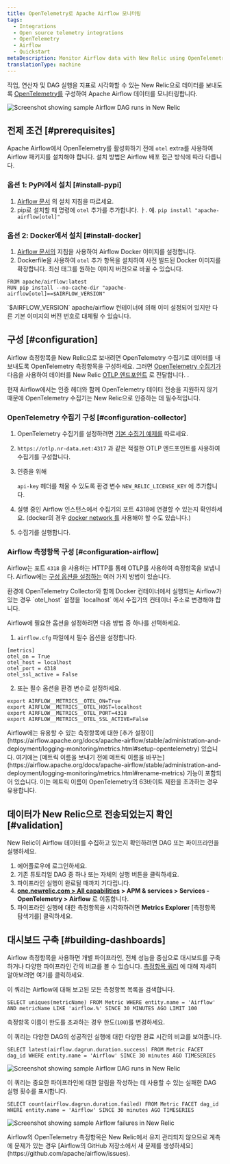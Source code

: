 ```yaml
---
title: OpenTelemetry로 Apache Airflow 모니터링
tags:
  - Integrations
  - Open source telemetry integrations
  - OpenTelemetry
  - Airflow
  - Quickstart
metaDescription: Monitor Airflow data with New Relic using OpenTelemetry.
translationType: machine
---
```



작업, 연산자 및 DAG 실행을 지표로 시각화할 수 있는 New Relic으로 데이터를 보내도록 [OpenTelemetry를](https://airflow.apache.org/docs/apache-airflow/stable/administration-and-deployment/logging-monitoring/metrics.html#setup-opentelemetry) 구성하여 Apache Airflow 데이터를 모니터링합니다.

<img
  title="Screenshot showing sample Airflow DAG runs in New Relic"
  alt="Screenshot showing sample Airflow DAG runs in New Relic"
  src={opentelemetryAirflow01}
/>

## 전제 조건 [#prerequisites]

Apache Airflow에서 OpenTelemetry를 활성화하기 전에 `otel` extra를 사용하여 Airflow 패키지를 설치해야 합니다. 설치 방법은 Airflow 배포 접근 방식에 따라 다릅니다.

### 옵션 1: PyPi에서 설치 [#install-pypi]

1. [Airflow 문서](https://airflow.apache.org/docs/apache-airflow/stable/installation/installing-from-pypi.html) 의 설치 지침을 따르세요.
2. pip로 설치할 때 명령에 `otel` 추가를 추가합니다. ㅏ. 예. `pip install "apache-airflow[otel]"`

### 옵션 2: Docker에서 설치 [#install-docker]

1. [Airflow 문서의](https://airflow.apache.org/docs/docker-stack/index.html) 지침을 사용하여 Airflow Docker 이미지를 설정합니다.
2. Dockerfile을 사용하여 `otel` 추가 항목을 설치하여 사전 빌드된 Docker 이미지를 확장합니다. 최신 태그를 원하는 이미지 버전으로 바꿀 수 있습니다.

```
FROM apache/airflow:latest
RUN pip install --no-cache-dir "apache-airflow[otel]==$AIRFLOW_VERSION"
```

<Callout variant="tip">
  `$AIRFLOW_VERSION` apache/airflow 컨테이너에 의해 이미 설정되어 있지만 다른 기본 이미지의 버전 번호로 대체될 수 있습니다.
</Callout>

## 구성 [#configuration]

Airflow 측정항목을 New Relic으로 보내려면 OpenTelemetry 수집기로 데이터를 내보내도록 OpenTelemetry 측정항목을 구성하세요. 그러면 [OpenTelemetry 수집기가](/docs/more-integrations/open-source-telemetry-integrations/opentelemetry/collector/opentelemetry-collector-intro/) 다음을 사용하여 데이터를 New Relic [OTLP 엔드포인트](/docs/more-integrations/open-source-telemetry-integrations/opentelemetry/opentelemetry-setup/#note-endpoints) 로 전달합니다. <InlinePopover type="licenseKey"/>.

<Callout variant="important">
  현재 Airflow에서는 인증 헤더와 함께 OpenTelemetry 데이터 전송을 지원하지 않기 때문에 OpenTelemetry 수집기는 New Relic으로 인증하는 데 필수적입니다.
</Callout>

### OpenTelemetry 수집기 구성 [#configuration-collector]

1. OpenTelemetry 수집기를 설정하려면 [기본 수집기 예제를](/docs/more-integrations/open-source-telemetry-integrations/opentelemetry/collector/opentelemetry-collector-basic/) 따르세요.

2. `https://otlp.nr-data.net:4317` 과 같은 적절한 OTLP 엔드포인트를 사용하여 수집기를 구성합니다.

3. 인증을 위해

   <InlinePopover type="licenseKey"/>

   `api-key` 헤더를 채울 수 있도록 환경 변수 `NEW_RELIC_LICENSE_KEY` 에 추가합니다.

4. 실행 중인 Airflow 인스턴스에서 수집기의 포트 4318에 연결할 수 있는지 확인하세요. (docker의 경우 [docker network 를](https://docs.docker.com/network/) 사용해야 할 수도 있습니다.)

5. 수집기를 실행합니다.

### Airflow 측정항목 구성 [#configuration-airflow]

Airflow는 포트 `4318` 을 사용하는 HTTP를 통해 OTLP를 사용하여 측정항목을 보냅니다. Airflow에는 [구성 옵션을 설정하는](https://airflow.apache.org/docs/apache-airflow/stable/howto/set-config.html) 여러 가지 방법이 있습니다.

<Callout variant="important">
  환경에 OpenTelemetry Collector와 함께 Docker 컨테이너에서 실행되는 Airflow가 있는 경우 `otel_host` 설정을 `localhost` 에서 수집기의 컨테이너 주소로 변경해야 합니다.
</Callout>

Airflow에 필요한 옵션을 설정하려면 다음 방법 중 하나를 선택하세요.

1. `airflow.cfg` 파일에서 필수 옵션을 설정합니다.

```
[metrics]
otel_on = True
otel_host = localhost
otel_port = 4318
otel_ssl_active = False
```

2. 또는 필수 옵션을 환경 변수로 설정하세요.

```
export AIRFLOW__METRICS__OTEL_ON=True
export AIRFLOW__METRICS__OTEL_HOST=localhost
export AIRFLOW__METRICS__OTEL_PORT=4318
export AIRFLOW__METRICS__OTEL_SSL_ACTIVE=False
```

<Callout variant="tip">
  Airflow에는 유용할 수 있는 측정항목에 대한 [추가 설정이](https://airflow.apache.org/docs/apache-airflow/stable/administration-and-deployment/logging-monitoring/metrics.html#setup-opentelemetry) 있습니다. 여기에는 [메트릭 이름을 보내기 전에 메트릭 이름을 바꾸는](https://airflow.apache.org/docs/apache-airflow/stable/administration-and-deployment/logging-monitoring/metrics.html#rename-metrics) 기능이 포함되어 있습니다. 이는 메트릭 이름이 OpenTelemetry의 63바이트 제한을 초과하는 경우 유용합니다.
</Callout>

## 데이터가 New Relic으로 전송되었는지 확인 [#validation]

New Relic이 Airflow 데이터를 수집하고 있는지 확인하려면 DAG 또는 파이프라인을 실행하세요.

1. 에어플로우에 로그인하세요.
2. 기존 튜토리얼 DAG 중 하나 또는 자체의 실행 버튼을 클릭하세요.
3. 파이프라인 실행이 완료될 때까지 기다립니다.
4. **[one.newrelic.com > All capabilities](https://one.newrelic.com/all-capabilities) > APM & services > Services - OpenTelemetry > Airflow** 로 이동합니다.
5. 파이프라인 실행에 대한 측정항목을 시각화하려면 **Metrics Explorer** \[측정항목 탐색기를] 클릭하세요.

## 대시보드 구축 [#building-dashboards]

Airflow 측정항목을 사용하면 개별 파이프라인, 전체 성능을 중심으로 대시보드를 구축하거나 다양한 파이프라인 간의 비교를 볼 수 있습니다. [측정항목 쿼리](/docs/data-apis/understand-data/metric-data/query-metric-data-type/) 에 대해 자세히 알아보려면 여기를 클릭하세요.

이 쿼리는 Airflow에 대해 보고된 모든 측정항목 목록을 검색합니다.

```
SELECT uniques(metricName) FROM Metric WHERE entity.name = 'Airflow' AND metricName LIKE 'airflow.%' SINCE 30 MINUTES AGO LIMIT 100
```

측정항목 이름이 한도를 초과하는 경우 한도(`100`)를 변경하세요.

이 쿼리는 다양한 DAG의 성공적인 실행에 대한 다양한 완료 시간의 비교를 보여줍니다.

```
SELECT latest(airflow.dagrun.duration.success) FROM Metric FACET dag_id WHERE entity.name = 'Airflow' SINCE 30 minutes AGO TIMESERIES
```

<img
  title="Screenshot showing sample Airflow DAG runs in New Relic"
  alt="Screenshot showing sample Airflow DAG runs in New Relic"
  src={opentelemetryAirflow01}
/>

이 쿼리는 중요한 파이프라인에 대한 알림을 작성하는 데 사용할 수 있는 실패한 DAG 실행 횟수를 표시합니다.

```
SELECT count(airflow.dagrun.duration.failed) FROM Metric FACET dag_id WHERE entity.name = 'Airflow' SINCE 30 minutes AGO TIMESERIES
```

<img
  title="Screenshot showing sample Airflow failures in New Relic"
  alt="Screenshot showing sample Airflow failures in New Relic"
  src={opentelemetryAirflow02}
/>

<Callout variant="important">
  Airflow의 OpenTelemetry 측정항목은 New Relic에서 유지 관리되지 않으므로 계측에 문제가 있는 경우 [Airflow의 GitHub 저장소에서 새 문제를 생성하세요](https://github.com/apache/airflow/issues).
</Callout>

<InstallFeedback/>